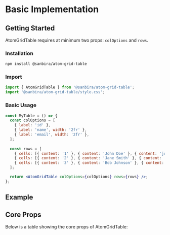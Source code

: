 
<Meta title="Documentation/Basic Implementation" />

# Basic Implementation

## Getting Started

AtomGridTable requires at minimum two props: `colOptions` and `rows`.

### Installation

```bash
npm install @sanbira/atom-grid-table
```

### Import

```jsx
import { AtomGridTable } from '@sanbira/atom-grid-table';
import '@sanbira/atom-grid-table/style.css';
```

### Basic Usage

```jsx
const MyTable = () => {
  const colOptions = [
    { label: 'id' },
    { label: 'name', width: '2fr' },
    { label: 'email', width: '2fr' },
  ];
  
  const rows = [
    { cells: [{ content: '1' }, { content: 'John Doe' }, { content: 'john@example.com' }] },
    { cells: [{ content: '2' }, { content: 'Jane Smith' }, { content: 'jane@example.com' }] },
    { cells: [{ content: '3' }, { content: 'Bob Johnson' }, { content: 'bob@example.com' }] },
  ];

  return <AtomGridTable colOptions={colOptions} rows={rows} />;
};
```

## Example

<Canvas of={Stories.Basic} />

## Core Props

Below is a table showing the core props of AtomGridTable:

<Unstyled>
<AtomGridTable 
  colOptions={[
    { label: 'Prop', width: '1fr' },
    { label: 'Type', width: '1fr' },
    { label: 'Description', width: '2fr' },
  ]}
  rows={[
    { cells: [
      { content: 'colOptions' }, 
      { content: 'ColOption[]' }, 
      { content: 'Array of column configuration objects' }
    ]},
    { cells: [
      { content: 'rows' }, 
      { content: 'TableRow[]' }, 
      { content: 'Array of row objects with cell data' }
    ]},
    { cells: [
      { content: 'className' }, 
      { content: 'string' }, 
      { content: 'Additional CSS class to apply to the table' }
    ]},
    { cells: [
      { content: 'isLoading' }, 
      { content: 'boolean' }, 
      { content: 'Shows loading state when true' }
    ]},
    { cells: [
      { content: 'tableTheme' }, 
      { content: 'string' }, 
      { content: 'Theme name to apply to the table' }
    ]},
    { cells: [
      { content: 'tableStyleOptions' }, 
      { content: 'TableStyleOptions' }, 
      { content: 'Style configuration object for the table appearance' }
    ]},
  ]}
  tableStyleOptions={{
    isZebra: true,
  }}
/> 
</Unstyled>